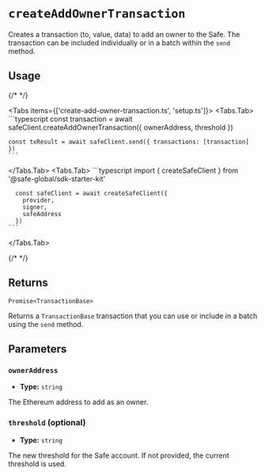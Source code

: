 
# `createAddOwnerTransaction`

Creates a transaction (to, value, data) to add an owner to the Safe. The transaction can be included individually or in a batch within the `send` method.

## Usage

{/* <!-- vale off --> */}

<Tabs items={['create-add-owner-transaction.ts', 'setup.ts']}>
  <Tabs.Tab>
    ```typescript
    const transaction = await safeClient.createAddOwnerTransaction({
      ownerAddress,
      threshold
    })

    const txResult = await safeClient.send({ transactions: [transaction] })
    ```
  </Tabs.Tab>
  <Tabs.Tab>
    ```typescript
      import { createSafeClient } from '@safe-global/sdk-starter-kit'
          
      const safeClient = await createSafeClient({
        provider,  
        signer,
        safeAddress
      })
    ```
  </Tabs.Tab>
</Tabs>

{/* <!-- vale on --> */}

## Returns

`Promise<TransactionBase>`

Returns a `TransactionBase` transaction that you can use or include in a batch using the `send` method.

## Parameters

### `ownerAddress`

- **Type:** `string`

The Ethereum address to add as an owner.

### `threshold` (optional)

- **Type:** `string`

The new threshold for the Safe account. If not provided, the current threshold is used.

